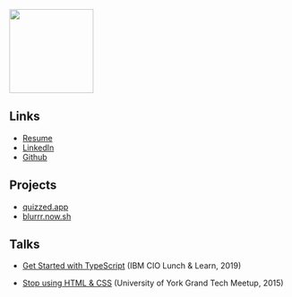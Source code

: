 <img src="/portrait.png" width="150px" />

## Links

- [Resume](/bodazhao_2020_CV.pdf)
- [LinkedIn](https://www.linkedin.com/in/boda-zhao)
- [Github](https://github.com/bodazhao)

## Projects

- [quizzed.app](https://quizzed.app/)
- [blurrr.now.sh](https://blurrr.now.sh)

## Talks

- [Get Started with TypeScript](https://github.com/bodazhao/typescript-workshop)
  (IBM CIO Lunch & Learn, 2019)

- [Stop using HTML & CSS](https://prezi.com/quy4jfolakb8/stop-using-html-css/)
  (University of York Grand Tech Meetup, 2015)
